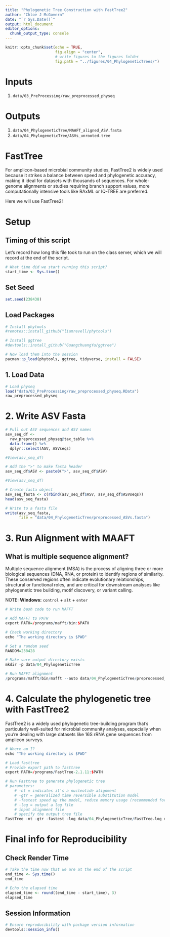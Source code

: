 ```yaml
---
title: "Phylogenetic Tree Construction with FastTree2"
author: "Chloe J McGovern"
date: "`r Sys.Date()`"
output: html_document
editor_options: 
  chunk_output_type: console
---
```


```r
knitr::opts_chunk$set(echo = TRUE, 
                      fig.align = "center", 
                      # write figures to the figures folder
                      fig.path = "../figures/04_PhylogeneticTrees/")
```

# Inputs
1. `data/03_PreProcessing/raw_preprocessed_physeq`

# Outputs
1. `data/04_PhylogeneticTree/MAAFT_aligned_ASV.fasta`
2. `data/04_PhylogeneticTree/ASVs_unrooted.tree`

# FastTree

For amplicon-based microbial community studies, FastTree2 is widely used because it strikes a balance between speed and phylogenetic accuracy, making it ideal for datasets with thousands of sequences. For whole-genome alignments or studies requiring branch support values, more computationally intensive tools like RAxML or IQ-TREE are preferred.

Here we will use FastTree2! 


# Setup 

## Timing of this script

Let's record how long this file took to run on the class server, which we will record at the end of the script. 

```r
# What time did we start running this script? 
start_time <- Sys.time()
```

## Set Seed 
```r
set.seed(238438)
```

## Load Packages 
```r
# Install phytools
#remotes::install_github("liamrevell/phytools")

# Install ggtree
#devtools::install_github("GuangchuangYu/ggtree")

# Now load them into the session 
pacman::p_load(phytools, ggtree, tidyverse, install = FALSE)
```

## 1. Load Data 

```r
# Load physeq 
load("data/03_PreProcessing/raw_preprocessed_physeq.RData")
raw_preprocessed_physeq
```

# 2. Write ASV Fasta 

```r
# Pull out ASV sequences and ASV names
asv_seq_df <- 
  raw_preprocessed_physeq@tax_table %>% 
  data.frame() %>% 
  dplyr::select(ASV, ASVseqs)

#View(asv_seq_df)

# Add the ">" to make fasta header
asv_seq_df$ASV <- paste0(">", asv_seq_df$ASV)

#View(asv_seq_df)

# Create fasta object
asv_seq_fasta <- c(rbind(asv_seq_df$ASV, asv_seq_df$ASVseqs))
head(asv_seq_fasta)

# Write to a fasta file 
write(asv_seq_fasta, 
      file = "data/04_PhylogeneticTree/preprocessed_ASVs.fasta")

```

# 3. Run Alignment with MAAFT

## What is multiple sequence alignment?

Multiple sequence alignment (MSA) is the process of aligning three or more biological sequences (DNA, RNA, or protein) to identify regions of similarity. These conserved regions often indicate evolutionary relationships, structural or functional roles, and are critical for downstream analyses like phylogenetic tree building, motif discovery, or variant calling.

NOTE: **Windows:** `control` + `alt` + `enter`

```r
# Write bash code to run MAFFT

# Add MAFFT to PATH
export PATH=/programs/mafft/bin:$PATH

# Check working directory
echo "The working directory is $PWD"

# Set a random seed
RANDOM=238428

# Make sure output directory exists
mkdir -p data/04_PhylogeneticTree

# Run MAFFT alignment
/programs/mafft/bin/mafft --auto data/04_PhylogeneticTree/preprocessed_ASVs.fasta > data/04_PhylogeneticTree/MAFFT_aligned_ASVs.fasta

```

# 4. Calculate the phylogenetic tree with FastTree2

FastTree2 is a widely used phylogenetic tree-building program that’s particularly well-suited for microbial community analyses, especially when you’re dealing with large datasets like 16S rRNA gene sequences from amplicon surveys. 

```r
# Where am I? 
echo "The working directory is $PWD"

# Load fasttree 
# Provide export path to fasttree 
export PATH=/programs/FastTree-2.1.11:$PATH

# Run Fasttree to generate phylogenetic tree 
# parameters: 
    # -nt = indicates it's a nucleotide alignment
    # -gtr = generalized time reversible substitution model 
    # -fastest speed up the model, reduce memory usage (recommended for datasets that have >50,000)
    # -log = output a log file 
    # input alignment file 
    # specify the output tree file 
FastTree -nt -gtr -fastest -log data/04_PhylogeneticTree/FastTree.log data/04_PhylogeneticTree/MAFFT_aligned_ASVs.fasta > data/04_PhylogeneticTree/ASVs_unrooted.tree
```

# Final info for Reproducibility 

## Check Render Time
```r
# Take the time now that we are at the end of the script
end_time <- Sys.time()
end_time 

# Echo the elapsed time
elapsed_time <- round((end_time - start_time), 3)
elapsed_time
```

## Session Information

```r
# Ensure reproducibility with package version information
devtools::session_info()
```
